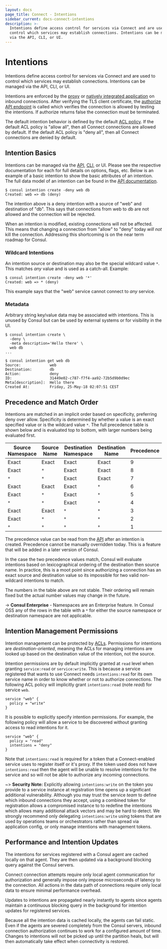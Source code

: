```yaml
---
layout: docs
page_title: Connect - Intentions
sidebar_current: docs-connect-intentions
description: >-
  Intentions define access control for services via Connect and are used to
  control which services may establish connections. Intentions can be managed
  via the API, CLI, or UI.
---
```


# Intentions

Intentions define access control for services via Connect and are used
to control which services may establish connections. Intentions can be
managed via the API, CLI, or UI.

Intentions are enforced by the [proxy](/docs/connect/proxies.html)
or [natively integrated application](/docs/connect/native.html) on
inbound connections. After verifying the TLS client certificate, the
[authorize API endpoint](#) is called which verifies the connection
is allowed by testing the intentions. If authorize returns false the
connection must be terminated.

The default intention behavior is defined by the default
[ACL policy](https://learn.hashicorp.com/consul/security-networking/production-acls). If the default ACL policy is "allow all",
then all Connect connections are allowed by default. If the default ACL policy
is "deny all", then all Connect connections are denied by default.

## Intention Basics

Intentions can be managed via the
[API](#),
[CLI](#),
or UI. Please see the respective documentation for each for full details
on options, flags, etc.
Below is an example of a basic intention to show the basic attributes
of an intention. The full data model of an intention can be found in the
[API documentation](#).

```
$ consul intention create -deny web db
Created: web => db (deny)
```

The intention above is a deny intention with a source of "web" and
destination of "db". This says that connections from web to db are not
allowed and the connection will be rejected.

When an intention is modified, existing connections will not be affected.
This means that changing a connection from "allow" to "deny" today
_will not_ kill the connection. Addressing this shortcoming is on
the near term roadmap for Consul.

### Wildcard Intentions

An intention source or destination may also be the special wildcard
value `*`. This matches _any_ value and is used as a catch-all. Example:

```
$ consul intention create -deny web '*'
Created: web => * (deny)
```

This example says that the "web" service cannot connect to _any_ service.

### Metadata

Arbitrary string key/value data may be associated with intentions. This
is unused by Consul but can be used by external systems or for visibility
in the UI.

```
$ consul intention create \
  -deny \
  -meta description='Hello there' \
  web db
...

$ consul intention get web db
Source:             web
Destination:        db
Action:             deny
ID:                 31449e02-c787-f7f4-aa92-72b5d9b0d9ec
Meta[description]:  Hello there
Created At:         Friday, 25-May-18 02:07:51 CEST
```

## Precedence and Match Order

Intentions are matched in an implicit order based on specificity, preferring
deny over allow. Specificity is determined by whether a value is an exact
specified value or is the wildcard value `*`.
The full precedence table is shown below and is evaluated
top to bottom, with larger numbers being evaluated first.

| Source Namespace | Source Name | Destination Namespace | Destination Name | Precedence |
| ---------------- | ----------- | --------------------- | ---------------- | ---------- |
| Exact            | Exact       | Exact                 | Exact            | 9          |
| Exact            | `*`         | Exact                 | Exact            | 8          |
| `*`              | `*`         | Exact                 | Exact            | 7          |
| Exact            | Exact       | Exact                 | `*`              | 6          |
| Exact            | `*`         | Exact                 | `*`              | 5          |
| `*`              | `*`         | Exact                 | `*`              | 4          |
| Exact            | Exact       | `*`                   | `*`              | 3          |
| Exact            | `*`         | `*`                   | `*`              | 2          |
| `*`              | `*`         | `*`                   | `*`              | 1          |

The precedence value can be read from the [API](/api/connect/intentions.html)
after an intention is created.
Precedence cannot be manually overridden today. This is a feature that will
be added in a later version of Consul.

In the case the two precedence values match, Consul will evaluate
intentions based on lexicographical ordering of the destination then
source name. In practice, this is a moot point since authorizing a connection
has an exact source and destination value so its impossible for two
valid non-wildcard intentions to match.

The numbers in the table above are not stable. Their ordering will remain
fixed but the actual number values may change in the future.

-> **Consul Enterprise** - Namespaces are an Enterprise feature. In Consul OSS any of the rows in
the table with a `*` for either the source namespace or destination namespace are not applicable.

## Intention Management Permissions

Intention management can be protected by [ACLs](https://learn.hashicorp.com/consul/security-networking/production-acls).
Permissions for intentions are _destination-oriented_, meaning the ACLs
for managing intentions are looked up based on the destination value
of the intention, not the source.

Intention permissions are by default implicitly granted at `read` level
when granting `service:read` or `service:write`. This is because a
service registered that wants to use Connect needs `intentions:read`
for its own service name in order to know whether or not to authorize
connections. The following ACL policy will implicitly grant `intentions:read`
(note _read_) for service `web`.

```hcl
service "web" {
  policy = "write"
}
```

It is possible to explicitly specify intention permissions. For example,
the following policy will allow a service to be discovered without granting
access to read intentions for it.

```hcl
service "web" {
  policy = "read"
  intentions = "deny"
}
```

Note that `intentions:read` is required for a token that a Connect-enabled
service uses to register itself or it's proxy. If the token used does not
have `intentions:read` then the agent will be unable to resolve intentions
for the service and so will not be able to authorize any incoming connections.

~> **Security Note:** Explicitly allowing `intentions:write` on the token you
provide to a service instance at registration time opens up a significant
additional vulnerability. Although you may trust the service _team_ to define
which inbound connections they accept, using a combined token for registration
allows a compromised instance to to redefine the intentions which allows many
additional attack vectors and may be hard to detect. We strongly recommend only
delegating `intentions:write` using tokens that are used by operations teams or
orchestrators rather than spread via application config, or only manage
intentions with management tokens.

## Performance and Intention Updates

The intentions for services registered with a Consul agent are cached
locally on that agent. They are then updated via a background blocking query
against the Consul servers.

Connect connection attempts require only local agent
communication for authorization and generally impose only impose microseconds
of latency to the connection. All actions in the data path of connections
require only local data to ensure minimal performance overhead.

Updates to intentions are propagated nearly instantly to agents since agents
maintain a continuous blocking query in the background for intention updates
for registered services.

Because all the intention data is cached locally, the agents can fail static.
Even if the agents are severed completely from the Consul servers, inbound
connection authorization continues to work for a configured amount of time.
Changes to intentions will not be picked up until the partition heals, but
will then automatically take effect when connectivity is restored.
